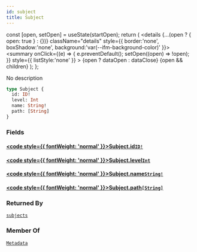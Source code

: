 ```yaml
---
id: subject
title: Subject
---
```









  const [open, setOpen] = useState(startOpen);
  return (
    <details {...(open ? { open: true } : {})} className="details" style={{ border:'none', boxShadow:'none', background:'var(--ifm-background-color)' }}>
      <summary
        onClick={(e) => {
          e.preventDefault();
          setOpen((open) => !open);
        }}
        style={{ listStyle:'none' }}
      >
      {open ? dataOpen : dataClose}
      </summary>
      {open && children}
    </details>
  );
};








No description


```graphql
type Subject {
  id: ID!
  level: Int
  name: String!
  path: [String]
}
```




### Fields

#### [<code style={{ fontWeight: 'normal' }}>Subject.<b>id</b></code>](#)<Bullet />[`ID!`](/sodixapi/types/scalars/id) <Badge class="badge badge--secondary" text="non-null"/> <Badge class="badge badge--secondary" text="scalar"/> 
> 
> 
> 
> 

#### [<code style={{ fontWeight: 'normal' }}>Subject.<b>level</b></code>](#)<Bullet />[`Int`](/sodixapi/types/scalars/int) <Badge class="badge badge--secondary" text="scalar"/> 
> 
> 
> 
> 

#### [<code style={{ fontWeight: 'normal' }}>Subject.<b>name</b></code>](#)<Bullet />[`String!`](/sodixapi/types/scalars/string) <Badge class="badge badge--secondary" text="non-null"/> <Badge class="badge badge--secondary" text="scalar"/> 
> 
> 
> 
> 

#### [<code style={{ fontWeight: 'normal' }}>Subject.<b>path</b></code>](#)<Bullet />[`[String]`](/sodixapi/types/scalars/string) <Badge class="badge badge--secondary" text="list"/> <Badge class="badge badge--secondary" text="scalar"/> 
> 
> 
> 
> 





### Returned By

[`subjects`](/sodixapi/api/queries/subjects)  <Badge class="badge badge--secondary" text="query"/>

### Member Of

[`Metadata`](/sodixapi/types/objects/metadata)  <Badge class="badge badge--secondary" text="object"/>

